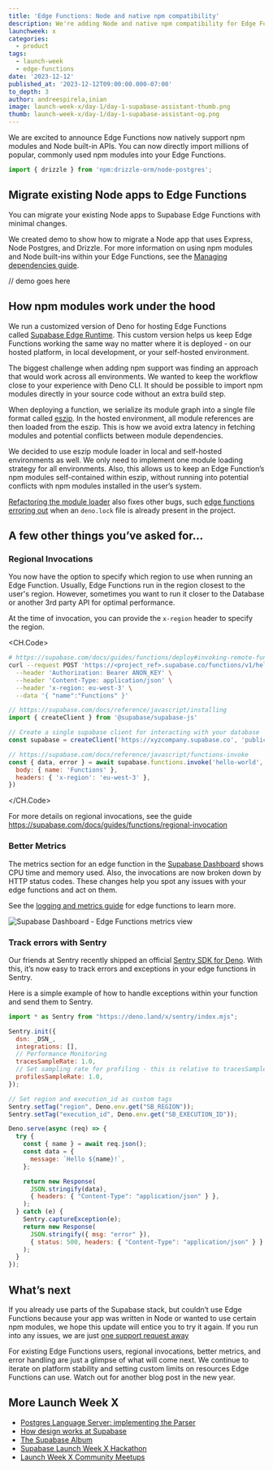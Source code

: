 ```yaml
---
title: 'Edge Functions: Node and native npm compatibility'
description: We're adding Node and native npm compatibility for Edge Functions.
launchweek: x
categories:
  - product
tags:
  - launch-week
  - edge-functions
date: '2023-12-12'
published_at: '2023-12-12T09:00:00.000-07:00'
to_depth: 3
author: andreespirela,inian
image: launch-week-x/day-1/day-1-supabase-assistant-thumb.png
thumb: launch-week-x/day-1/day-1-supabase-assistant-og.png
---
```


We are excited to announce Edge Functions now natively support npm modules and Node built-in APIs. You can now directly import millions of popular, commonly used npm modules into your Edge Functions.

```jsx
import { drizzle } from 'npm:drizzle-orm/node-postgres';
```

## Migrate existing Node apps to Edge Functions

You can migrate your existing Node apps to Supabase Edge Functions with minimal changes.

We created demo to show how to migrate a Node app that uses Express, Node Postgres, and Drizzle. For more information on using npm modules and Node built-ins within your Edge Functions, see the [Managing dependencies guide](https://supabase.com/docs/guides/functions/import-maps).

// demo goes here


## How npm modules work under the hood

We run a customized version of Deno for hosting Edge Functions called [Supabase Edge Runtime](https://supabase.com/blog/edge-runtime-self-hosted-deno-functions). This custom version helps us keep Edge Functions working the same way no matter where it is deployed - on our hosted platform, in local development, or your self-hosted environment.

The biggest challenge when adding npm support was finding an approach that would work across all environments. We wanted to keep the workflow close to your experience with Deno CLI. It should be possible to import npm modules directly in your source code without an extra build step.

When deploying a function, we serialize its module graph into a single file format called [eszip](https://github.com/denoland/eszip). In the hosted environment, all module references are then loaded from the eszip. This is how we avoid extra latency in fetching modules and potential conflicts between module dependencies.

We decided to use eszip module loader in local and self-hosted environments as well. We only need to implement one module loading strategy for all environments. Also, this allows us to keep an Edge Function’s npm modules self-contained within eszip, without running into potential conflicts with npm modules installed in the user’s system.

[Refactoring the module loader](https://github.com/supabase/edge-runtime/pull/223) also fixes other bugs, such [edge functions erroring out](https://github.com/supabase/cli/issues/1584#issuecomment-1848799355) when an `deno.lock` file is already present in the project.

## A few other things you’ve asked for…

### Regional Invocations

You now have the option to specify which region to use when running an Edge Function. Usually, Edge Functions run in the region closest to the user's region. However, sometimes you want to run it closer to the Database or another 3rd party API for optimal performance.

At the time of invocation, you can provide the `x-region` header to specify the region.

<CH.Code>

```bash cURL
# https://supabase.com/docs/guides/functions/deploy#invoking-remote-functions
curl --request POST 'https://<project_ref>.supabase.co/functions/v1/hello-world' \
  --header 'Authorization: Bearer ANON_KEY' \
  --header 'Content-Type: application/json' \
  --header 'x-region: eu-west-3' \
  --data '{ "name":"Functions" }'
```

```js JavaScript
// https://supabase.com/docs/reference/javascript/installing
import { createClient } from '@supabase/supabase-js'

// Create a single supabase client for interacting with your database
const supabase = createClient('https://xyzcompany.supabase.co', 'public-anon-key')

// https://supabase.com/docs/reference/javascript/functions-invoke
const { data, error } = await supabase.functions.invoke('hello-world', {
  body: { name: 'Functions' },
  headers: { 'x-region': 'eu-west-3' },
})
```

</CH.Code>

For more details on regional invocations, see the guide https://supabase.com/docs/guides/functions/regional-invocation

### Better Metrics

The metrics section for an edge function in the [Supabase Dashboard](https://supabase.com/dashboard/project/_/functions) shows CPU time and memory used. Also, the invocations are now broken down by HTTP status codes. These changes help you spot any issues with your edge functions and act on them.

See the [logging and metrics guide](https://supabase.com/docs/guides/functions/debugging) for edge functions to learn more.

<Img src="/images/blog/launch-week-x/day-2/1.png" alt="Supabase Dashboard - Edge Functions metrics view" />

### Track errors with Sentry

Our friends at Sentry recently shipped an official [Sentry SDK for Deno](https://deno.land/x/sentry@7.76.0). With this, it’s now easy to track errors and exceptions in your edge functions in Sentry.

Here is a simple example of how to handle exceptions within your function and send them to Sentry.

```jsx
import * as Sentry from "https://deno.land/x/sentry/index.mjs";

Sentry.init({
  dsn: _DSN_,
  integrations: [],
  // Performance Monitoring
  tracesSampleRate: 1.0,
  // Set sampling rate for profiling - this is relative to tracesSampleRate
  profilesSampleRate: 1.0,
});

// Set region and execution_id as custom tags
Sentry.setTag("region", Deno.env.get("SB_REGION"));
Sentry.setTag("execution_id", Deno.env.get("SB_EXECUTION_ID"));

Deno.serve(async (req) => {
  try {
    const { name } = await req.json();
    const data = {
      message: `Hello ${name}!`,
    };

    return new Response(
      JSON.stringify(data),
      { headers: { "Content-Type": "application/json" } },
    );
  } catch (e) {
    Sentry.captureException(e);
    return new Response(
      JSON.stringify({ msg: "error" }),
      { status: 500, headers: { "Content-Type": "application/json" } },
    );
  }
});
```

## What’s next

If you already use parts of the Supabase stack, but couldn’t use Edge Functions because your app was written in Node or wanted to use certain npm modules, we hope this update will entice you to try it again. If you run into any issues, we are just [one support request away](https://supabase.help)

For existing Edge Functions users, regional invocations, better metrics, and error handling are just a glimpse of what will come next. We continue to iterate on platform stability and setting custom limits on resources Edge Functions can use. Watch out for another blog post in the new year.

## More Launch Week X

- [Postgres Language Server: implementing the Parser](https://supabase.com/blog/postgres-language-server-implementing-parser)
- [How design works at Supabase](https://supabase.com/blog/how-design-works-at-supabase)
- [The Supabase Album](https://www.youtube.com/watch?v=r1POD-IdG-I)
- [Supabase Launch Week X Hackathon](https://supabase.com/blog/supabase-hackathon-lwx)
- [Launch Week X Community Meetups](https://supabase.com/blog/community-meetups-lwx)
